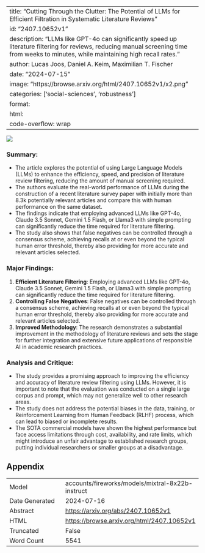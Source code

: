 
---
title: "Cutting Through the Clutter: The Potential of LLMs for Efficient Filtration in Systematic Literature Reviews"
id: "2407.10652v1"
description: "LLMs like GPT-4o can significantly speed up literature filtering for reviews, reducing manual screening time from weeks to minutes, while maintaining high recall rates."
author: Lucas Joos, Daniel A. Keim, Maximilian T. Fischer
date: "2024-07-15"
image: "https://browse.arxiv.org/html/2407.10652v1/x2.png"
categories: ['social-sciences', 'robustness']
format:
  html:
    code-overflow: wrap
---

![](https://browse.arxiv.org/html/2407.10652v1/x2.png)

### Summary:

- The article explores the potential of using Large Language Models (LLMs) to enhance the efficiency, speed, and precision of literature review filtering, reducing the amount of manual screening required.
- The authors evaluate the real-world performance of LLMs during the construction of a recent literature survey paper with initially more than 8.3k potentially relevant articles and compare this with human performance on the same dataset.
- The findings indicate that employing advanced LLMs like GPT-4o, Claude 3.5 Sonnet, Gemini 1.5 Flash, or Llama3 with simple prompting can significantly reduce the time required for literature filtering.
- The study also shows that false negatives can be controlled through a consensus scheme, achieving recalls at or even beyond the typical human error threshold, thereby also providing for more accurate and relevant articles selected.

### Major Findings:

1. **Efficient Literature Filtering**: Employing advanced LLMs like GPT-4o, Claude 3.5 Sonnet, Gemini 1.5 Flash, or Llama3 with simple prompting can significantly reduce the time required for literature filtering.
2. **Controlling False Negatives**: False negatives can be controlled through a consensus scheme, achieving recalls at or even beyond the typical human error threshold, thereby also providing for more accurate and relevant articles selected.
3. **Improved Methodology**: The research demonstrates a substantial improvement in the methodology of literature reviews and sets the stage for further integration and extensive future applications of responsible AI in academic research practices.

### Analysis and Critique:

- The study provides a promising approach to improving the efficiency and accuracy of literature review filtering using LLMs. However, it is important to note that the evaluation was conducted on a single large corpus and prompt, which may not generalize well to other research areas.
- The study does not address the potential biases in the data, training, or Reinforcement Learning from Human Feedback (RLHF) process, which can lead to biased or incomplete results.
- The SOTA commercial models have shown the highest performance but face access limitations through cost, availability, and rate limits, which might introduce an unfair advantage to established research groups, putting individual researchers or smaller groups at a disadvantage.

## Appendix

|          |          |
|----------|----------|
| Model     | accounts/fireworks/models/mixtral-8x22b-instruct       |
| Date Generated     | 2024-07-16       |
| Abstract | [https://arxiv.org/abs/2407.10652v1](https://arxiv.org/abs/2407.10652v1)        |
| HTML     | [https://browse.arxiv.org/html/2407.10652v1](https://browse.arxiv.org/html/2407.10652v1)       |
| Truncated       | False       |
| Word Count       | 5541       |